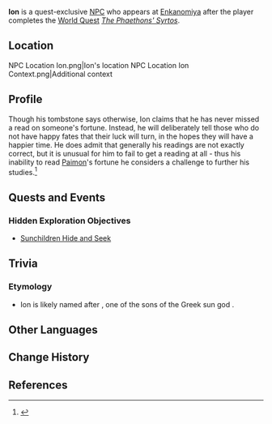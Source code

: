 {{Character Infobox
|type             = Quest NPC
|deceased         = Past
|image            = NPC Ion.png
|realname         = 
|region           = Inazuma
|affiliation      = Enkanomiya
|affiliation2     = Sunchildren
|affiliation3     = Shades of Tokoyo
|title            = 
}}
'''Ion''' is a quest-exclusive [[NPC]] who appears at [[Enkanomiya]] after the player completes the [[World Quest]] ''[[The Phaethons' Syrtos]]''.

==Location==
<gallery hideaddbutton="true" captionalign="center">
NPC Location Ion.png|Ion's location
NPC Location Ion Context.png|Additional context
</gallery>

==Profile==
{{Quote|Here lies Ion no Mikoto, versed in fortune-telling and sigil-signs, but who often predicted falsely, never errant only when reading the span of his own years.|The Royal Tomb of Ion}}

Though his tombstone says otherwise, Ion claims that he has never missed a read on someone's fortune. Instead, he will deliberately tell those who do not have happy fates that their luck will turn, in the hopes they will have a happier time. He does admit that generally his readings are not exactly correct, but it is unusual for him to fail to get a reading at all - thus his inability to read [[Paimon]]'s fortune he considers a challenge to further his studies.<ref name="hide and seek">{{Ref/HEO|Sunchildren Hide and Seek}}</ref>
<!--
===Personality===
-->
==Quests and Events==
===Hidden Exploration Objectives===
* [[Sunchildren Hide and Seek]]

==Trivia==
===Etymology===
*Ion is likely named after {{w|Ion (mythology)|Ion}}, one of the sons of the Greek sun god {{w|Apollo}}.

==Other Languages==
{{Other Languages|default_hidden = 1
|en      = Ion
|zhs     = 伊恩
|zhs_rm  = Yī'ēn
|zht     = 伊恩
|zht_rm  = Yī'ēn
|ja      = 伊恩
|ja_rm   = Ion
|ko      = 이온
|ko_rm   = I'on
|es      = Ion
|fr      = Ion
|ru      = Ион
|th      = Ion
|vi      = Ion
|de      = Ion
|id      = Ion
|pt      = Ion
}}

==Change History==
{{Change History|2.4}}

==References==
{{Reflist}}